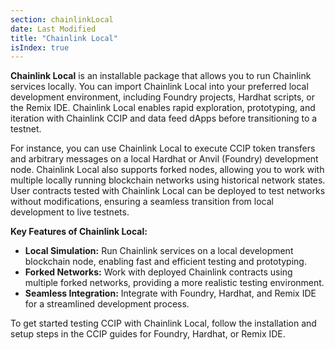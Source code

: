 ```yaml
---
section: chainlinkLocal
date: Last Modified
title: "Chainlink Local"
isIndex: true
---
```



**Chainlink Local** is an installable package that allows you to run Chainlink services locally. You can import Chainlink Local into your preferred local development environment,
including Foundry projects, Hardhat scripts, or the Remix IDE. Chainlink Local enables rapid exploration, prototyping, and iteration with Chainlink CCIP and data feed dApps
before transitioning to a testnet.

For instance, you can use Chainlink Local to execute CCIP token transfers and arbitrary messages on a local Hardhat or Anvil (Foundry) development node. Chainlink Local also supports forked nodes,
allowing you to work with multiple locally running blockchain networks using historical network states. User contracts tested with Chainlink Local can be deployed to test networks without modifications,
ensuring a seamless transition from local development to live testnets.

**Key Features of Chainlink Local:**

- **Local Simulation:** Run Chainlink services on a local development blockchain node, enabling fast and efficient testing and prototyping.
- **Forked Networks:** Work with deployed Chainlink contracts using multiple forked networks, providing a more realistic testing environment.
- **Seamless Integration:** Integrate with Foundry, Hardhat, and Remix IDE for a streamlined development process.

To get started testing CCIP with Chainlink Local, follow the installation and setup steps in the CCIP guides for Foundry, Hardhat, or Remix IDE.

<YouTube id="https://www.youtube.com/watch?v=rEVjU9tOf74" />
